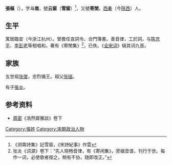 {{Otheruses|other=名为張樞的其他人物|張樞}}
{{Otheruses|other=名为张斗南的其他人物|张斗南}}

'''張樞'''（{{bd|?||?||}}），字'''斗南'''，號'''云窗'''（'''雪窗'''）<ref>《洞霄詩集》記雪窗，《宋詩紀事》作雲</ref>，又號'''寄閒'''，[[西秦|西秦]]（今[[陝西|陝西]]）人。

== 生平 ==
寓居臨安（今浙江杭州）。曾擔任宣詞令、合門簿書。善音律，工於詞，与[[陈充平|陈充平]]、[[李彭老|李彭老]]等相唱和。著有《寄閒集》<ref>张炎《词源》卷下：“先人晓畅音律，有《寄闲集》，旁缀音谱，刊行于世。每作一词，必使歌者按之，稍有不协，随即改正。”</ref>，已佚。《[[全宋词|全宋词]]》辑其词九首。

== 家族 ==
五世祖[[张俊|张俊]]，忠烈循王。祖父[[张镃|张镃]]。

有子[[張炎|張炎]]。

== 参考资料 ==
{{reflist}}
*[[周密|周密]]《浩然齋雅談》卷下

{{Authority control}}

{{DEFAULTSORT:}}
[[Category:張姓|Category:張姓]]
[[Category:宋朝政治人物|Category:宋朝政治人物]]


{{宋朝人物小作品}}